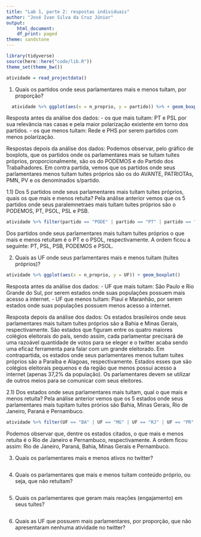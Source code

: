 ```yaml
---
title: "Lab 1, parte 2: respostas individuais"
author: "José Ivan Silva da Cruz Júnior"
output:
    html_document:
    df_print: paged
theme: sandstone
---
```


```r
library(tidyverse)
source(here::here("code/lib.R"))
theme_set(theme_bw())
```

```r
atividade = read_projectdata()
```

1) Quais os partidos onde seus parlamentares mais e menos tuítam, por proporção?
```r
  atividade %>% ggplot(aes(x = n_proprio, y = partido)) %>% + geom_boxplot()
```

Resposta antes da análise dos dados:
- os que mais tuítam: PT e PSL por sua relevância nas casas e pela maior polarização existente em torno dos partidos.
- os que menos tuítam: Rede e PHS por serem partidos com menos polarização.

Respostas depois da análise dos dados:
Podemos observar, pelo gráfico de boxplots, que os partidos onde os parlamentares mais se tuítam tuítes próprios, proporcionalmente, são os do PODEMOS e do Partido dos Trabalhadores. Em contra partida, vemos que os partidos onde seus parlamentares menos tuítam tuítes próprios são os do AVANTE, PATRIOTAs, PMN, PV e os denominados s/partido.

1.1) Dos 5 partidos onde seus parlamentares mais tuítam tuítes próprios, quais os que mais e menos retuíta?
  Pela análise anterior vemos que os 5 partidos onde seus paralemnetraes mais tuítam tuítes próprios são o PODEMOS, PT, PSOL, PSL e PSB.
  
```r
atividade %>% filter(partido == "PODE" | partido == "PT" | partido == "PSOL" | partido == "PSL" | partido == "PSB") %>% ggplot(aes(x = n_retweet, y = partido)) + geom_boxplot() 

```

Dos partidos onde seus parlamentares mais tuítam tuítes próprios o que mais e menos retuítam é o PT e o PSOL, respectivamente. A ordem ficou a seguinte: PT, PSL, PSB, PODEMOS e PSOL.

2) Quais as UF onde seus parlamentares mais e menos tuítam (tuítes próprios)?
```r
atividade %>% ggplot(aes(x = n_proprio, y = UF)) + geom_boxplot()
```

Resposta antes da análise dos dados:
- UF que mais tuítam: São Paulo e Rio Grande do Sul, por serem estados onde suas populações possuem mais acesso a internet.
- UF que menos tuítam: Piauí e Maranhão, por serem estados onde suas populações possuem menos acesso a internet.

Resposta depois da análise dos dados: 
Os estados brasileiros onde seus parlamentares mais tuítam tuítes próprios são a Bahia e Minas Gerais, respectivamente. São estados que figuram entre os quatro maiores colégios eleitorais do país, sendo assim, cada parlamentar precisará de uma razoável quantidade de votos para se eleger e o twitter acaba sendo uma eficaz ferramenta para falar com um grande eleitorado. 
Em contrapartida, os estados onde seus parlamentares menos tuítam tuítes próprios são a Paraíba e Alagoas, respectivamente. Estados esses que são colégios eleitorais pequenos e da região que menos possui acesso a internet (apenas 37,2% da população). Os parlamentares devem se utilizar de outros meios para se comunicar com seus eleitores.

2.1) Dos estados onde seus parlamentares mais tuítam, qual o que mais e menos retuíta?
Pela análise anterior vemos que os 5 estados onde seus parlamentares mais tupitam tuítes prórios são Bahia, Minas Gerais, Rio de Janeiro, Paraná e Pernambuco.

```r
atividade %>% filter(UF == "BA" | UF == "MG" | UF == "RJ" | UF == "PR" | UF == "PE") %>% ggplot(aes(x = n_retweet, y = UF)) + geom_boxplot()
```

Podemos observar que, dentre os estados citados, o que mais e menos retuíta é o Rio de Janeiro e Pernambuco, respectivamente. A ordem ficou assim: Rio de Janeiro, Paraná, Bahia, Minas Gerais e Pernambuco.

3) Quais os parlamentares mais e menos ativos no twitter?
```r

```


4) Quais os parlamentares que mais e menos tuítam conteúdo próprio, ou seja, que não retuítam?
```r

```


5) Quais os parlamentares que geram mais reações (engajamento) em seus tuítes?
```r

```

6) Quais as UF que possuem mais parlamentares, por proporção, que não apresentaram nenhuma atividade no twitter?
```r

```


